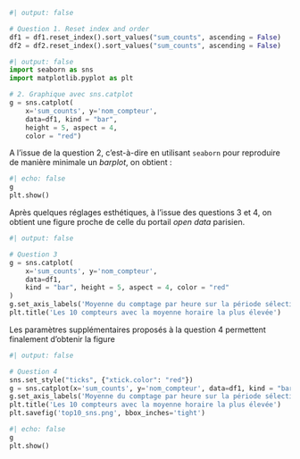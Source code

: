 ```python
#| output: false

# Question 1. Reset index and order
df1 = df1.reset_index().sort_values("sum_counts", ascending = False)
df2 = df2.reset_index().sort_values("sum_counts", ascending = False)
```

```python
#| output: false
import seaborn as sns
import matplotlib.pyplot as plt

# 2. Graphique avec sns.catplot
g = sns.catplot(
    x='sum_counts', y='nom_compteur',
    data=df1, kind = "bar",
    height = 5, aspect = 4,
    color = "red")
```

A l'issue de la question 2, c'est-à-dire en utilisant
`seaborn` pour reproduire de manière minimale
un _barplot_, on obtient :

```python
#| echo: false
g
plt.show()
```

Après quelques réglages esthétiques, à l'issue des questions 3 et 4,
on obtient une figure proche de celle du portail _open data_ parisien. 

```python
#| output: false

# Question 3
g = sns.catplot(
    x='sum_counts', y='nom_compteur',
    data=df1,
    kind = "bar", height = 5, aspect = 4, color = "red"
)
g.set_axis_labels('Moyenne du comptage par heure sur la période sélectionnée', 'Nom du compteur')
plt.title('Les 10 compteurs avec la moyenne horaire la plus élevée')
```

Les paramètres supplémentaires proposés à la question 4 permettent finalement d'obtenir la figure

```python
#| output: false

# Question 4
sns.set_style("ticks", {"xtick.color": "red"})
g = sns.catplot(x='sum_counts', y='nom_compteur', data=df1, kind = "bar", height = 10, aspect = 2, color = "red")
g.set_axis_labels('Moyenne du comptage par heure sur la période sélectionnée', 'Nom du compteur')
plt.title('Les 10 compteurs avec la moyenne horaire la plus élevée')
plt.savefig('top10_sns.png', bbox_inches='tight')
```

```python
#| echo: false
g
plt.show()
```

